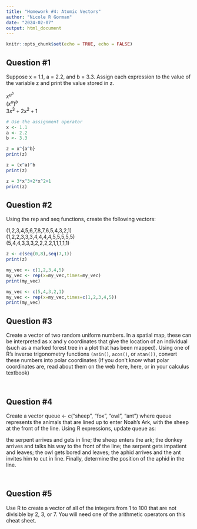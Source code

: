 ```yaml
---
title: "Homework #4: Atomic Vectors"
author: "Nicole R Gorman"
date: "2024-02-07"
output: html_document
---
```


```r
knitr::opts_chunk$set(echo = TRUE, echo = FALSE)
```

## Question #1

Suppose x = 1.1, a = 2.2, and b = 3.3. Assign each expression to the value of the variable z and print the value stored in z.
  
$x^{a^b}$  
$(x^a)^b$  
$3x^3+2x^2+1$  

```r

# Use the assignment operator
x <- 1.1 
a <- 2.2
b <- 3.3

z = x^{a^b}
print(z)

z = (x^a)^b
print(z)

z = 3*x^3+2*x^2+1
print(z)

```

## Question #2

Using the rep and seq functions, create the following vectors:

(1,2,3,4,5,6,7,8,7,6,5,4,3,2,1)  
(1,2,2,3,3,3,4,4,4,4,5,5,5,5,5)  
(5,4,4,3,3,3,2,2,2,2,1,1,1,1,1)  

```r
z <- c(seq(0,8),seq(7,1))
print(z)

```
```r
my_vec <- c(1,2,3,4,5)
my_vec <- rep(x=my_vec,times=my_vec)
print(my_vec)
```
```r
my_vec <- c(5,4,3,2,1)
my_vec <- rep(x=my_vec,times=c(1,2,3,4,5))
print(my_vec)
```

## Question #3


Create a vector of two random uniform numbers. In a spatial map, these can be interpreted as x and y coordinates that give the location of an individual (such as a marked forest tree in a plot that has been mapped). Using one of R’s inverse trigonometry functions `(asin()`, `acos()`, or `atan())`, convert these numbers into polar coordinates (If you don’t know what polar coordinates are, read about them on the web here, here, or in your calculus textbook)  
```


```

## Question #4

Create a vector queue <- c("sheep", "fox", "owl", "ant") where queue represents the animals that are lined up to enter Noah’s Ark, with the sheep at the front of the line. Using R expressions, update queue as:

the serpent arrives and gets in line;
the sheep enters the ark;
the donkey arrives and talks his way to the front of the line;
the serpent gets impatient and leaves;
the owl gets bored and leaves;
the aphid arrives and the ant invites him to cut in line.
Finally, determine the position of the aphid in the line.


```


```

## Question #5

Use R to create a vector of all of the integers from 1 to 100 that are not divisible by 2, 3, or 7. You will need one of the arithmetic operators on this cheat sheet.
